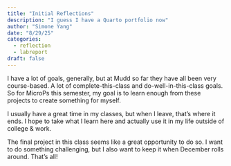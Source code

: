 ```yaml
---
title: "Initial Reflections"
description: "I guess I have a Quarto portfolio now"
author: "Simone Yang"
date: "8/29/25"
categories:
  - reflection
  - labreport
draft: false
---
```

I have a lot of goals, generally, but at Mudd so far they have all been very course-based. A lot of complete-this-class and do-well-in-this-class goals. So for MicroPs this semester, my goal is to learn enough from these projects to create something for myself.

I usually have a great time in my classes, but when I leave, that's where it ends. I hope to take what I learn here and actually use it in my life outside of college & work.

The final project in this class seems like a great opportunity to do so. I want to do something challenging, but I also want to keep it when December rolls around. That's all!